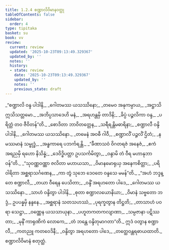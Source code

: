 ```yaml
---
title: 1.2.4 စဏ္ဍာလိဝိမာနဝတ္ထု
tableOfContents: false
sidebar:
  order: 4
type: tipitaka
basket: su
book: vv
review:
  current: review
  updated: '2025-10-23T09:13:49.329367'
  updated_by: ''
  notes: ''
  history:
  - state: review
    date: '2025-10-23T09:13:49.329367'
    updated_by: ''
    notes: ''
    previous_state: draft
---
```



<ReviewStatus review={frontmatter.review} showDetails={true} />

<HypothesisAnnotation frontmatter={frontmatter} />

<DynamicBreadcrumb />

<Division number="195" book="vv" e="ch" v="19" p="25">

<Paragraph number="219" type="verses" book="vv">
_“စဏ္ဍာလိ ဝန္ဒ ပါဒါနိ,_  
_ဂေါတမဿ ယသဿိနော;_  
_တမေဝ အနုကမ္ပာယ,_  
_အဋ္ဌာသိ ဣသိသတ္တမော._  

</Paragraph>

</Division>
<Division number="196" book="vv" e="ch" v="19" p="25">

<Paragraph number="220" type="verses" book="vv">
_အဘိပ္ပသာဒေဟိ မနံ,_  
_အရဟန္တမှိ တာဒိနိ;_  
_ခိပ္ပံ ပဉ္ဇလိကာ ဝန္ဒ,_  
_ပရိတ္တံ တဝ ဇီဝိတန်”တိ._  

</Paragraph>

</Division>
<Division number="197" book="vv" e="ch" v="19" p="25">

<Paragraph number="221" type="verses" book="vv">
_စောဒိတာ ဘာဝိတတ္တေန,_  
_သရီရန္တိမဓာရိနာ;_  
_စဏ္ဍာလီ ဝန္ဒိ ပါဒါနိ,_  
_ဂေါတမဿ ယသဿိနော._  

</Paragraph>

</Division>
<Division number="198" book="vv" e="ch" v="19" p="25">

<Paragraph number="222" type="verses" book="vv">
_တမေနံ အဝဓီ ဂါဝီ,_  
_စဏ္ဍာလိံ ပဉ္ဇလိံ ဌိတံ;_  
_နမဿမာနံ သမ္ဗုဒ္ဓံ,_  
_အန္ဓကာရေ ပဘင်္ကရန္တိ._  

</Paragraph>

</Division>
<Division number="199" book="vv" e="ch" v="19" p="26">

<Paragraph number="223" type="verses" book="vv">
_“ခီဏာသဝံ ဝိဂတရဇံ အနေဇံ,_  
_ဧကံ အရညမှိ ရဟော နိသိန္နံ;_  
_ဒေဝိဒ္ဓိပတ္တာ ဥပသင်္ကမိတွာ,_  
_ဝန္ဒာမိ တံ ဝီရ မဟာနုဘာဝန်”တိ._  

</Paragraph>

</Division>
<Division number="200" book="vv" e="ch" v="19" p="26">

<Paragraph number="224" type="verses" book="vv">
_“သုဝဏ္ဏဝဏ္ဏာ ဇလိတာ မဟာယသာ,_  
_ဝိမာနမောရုယှ အနေကစိတ္တာ;_  
_ပရိဝါရိတာ အစ္ဆရာသင်္ဂဏေန,_  
_ကာ တွံ သုဘေ ဒေဝတေ ဝန္ဒသေ မမန်”တိ._  

</Paragraph>

</Division>
<Division number="201" book="vv" e="ch" v="19" p="26">

<Paragraph number="225" type="verses" book="vv">
_“အဟံ ဘဒ္ဒန္တေ စဏ္ဍာလီ,_  
_တယာ ဝီရေန ပေသိတာ;_  
_ဝန္ဒိံ အရဟတော ပါဒေ,_  
_ဂေါတမဿ ယသဿိနော._  

</Paragraph>

</Division>
<Division number="202" book="vv" e="ch" v="19" p="26">

<Paragraph number="226" type="verses" book="vv">
_သာဟံ ဝန္ဒိတွာ ပါဒါနိ,_  
_စုတာ စဏ္ဍာလယောနိယာ;_  
_ဝိမာနံ သဗ္ဗတော ဘဒ္ဒံ,_  
ဥပပန္နမှိ နန္ဒနေ._  

</Paragraph>

</Division>
<Division number="203" book="vv" e="ch" v="19" p="26">

<Paragraph number="227" type="verses" book="vv">
_အစ္ဆရာနံ သတသဟဿံ,_  
_ပုရက္ခတွာန တိဋ္ဌတိ;_  
_တာသာဟံ ပဝရာ သေဋ္ဌာ,_  
_ဝဏ္ဏေန ယသသာယုနာ._  

</Paragraph>

</Division>
<Division number="204" book="vv" e="ch" v="19" p="26">

<Paragraph number="228" type="verses" book="vv">
_ပဟူတကတကလျာဏာ,_  
_သမ္ပဇာနာ ပဋိဿတာ;_  
_မုနိံ ကာရုဏိကံ လောကေ,_  
_တံ ဘန္တေ ဝန္ဒိတုမာဂတာ”တိ._  

</Paragraph>

</Division>
<Division number="205" book="vv" e="ch" v="19" p="26">

<Paragraph number="229" type="verses" book="vv">
ဣဒံ ဝတွာန စဏ္ဍာလီ,_  
_ကတညူ ကတဝေဒိနီ;_  
_ဝန္ဒိတွာ အရဟတော ပါဒေ,_  
_တတ္ထေဝန္တရဓာယထာတိ._  


</Paragraph>
</Division>

<Paragraph number="230" type="center" book="vv">
စဏ္ဍာလိဝိမာနံ စတုတ္ထံ.
</Paragraph>